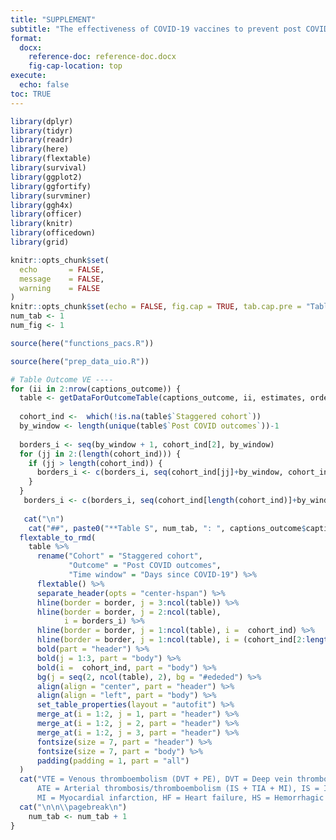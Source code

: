 ```yaml
---
title: "SUPPLEMENT"
subtitle: "The effectiveness of COVID-19 vaccines to prevent post COVID cardiac and thromboembolic complications"
format:
  docx:
    reference-doc: reference-doc.docx
    fig-cap-location: top
execute:
  echo: false
toc: TRUE
---
```


```r
library(dplyr)
library(tidyr)
library(readr)
library(here)
library(flextable)
library(survival)
library(ggplot2)
library(ggfortify)
library(survminer)
library(ggh4x)
library(officer)
library(knitr)
library(officedown)
library(grid)

knitr::opts_chunk$set(
  echo       = FALSE,
  message    = FALSE,
  warning    = FALSE
)
knitr::opts_chunk$set(echo = FALSE, fig.cap = TRUE, tab.cap.pre = "Table ", tab.cap.sep = ": ")
num_tab <- 1
num_fig <- 1
```

```r
source(here("functions_pacs.R"))
```

```r
source(here("prep_data_uio.R"))
```


```r
# Table Outcome VE ----
for (ii in 2:nrow(captions_outcome)) {
  table <- getDataForOutcomeTable(captions_outcome, ii, estimates, order_sup)
  
  cohort_ind <-  which(!is.na(table$`Staggered cohort`))
  by_window <- length(unique(table$`Post COVID outcomes`))-1
  
  borders_i <- seq(by_window + 1, cohort_ind[2], by_window)
  for (jj in 2:(length(cohort_ind))) {
    if (jj > length(cohort_ind)) {
      borders_i <- c(borders_i, seq(cohort_ind[jj]+by_window, cohort_ind[jj+1], by_window))
    }
  }
   borders_i <- c(borders_i, seq(cohort_ind[length(cohort_ind)]+by_window, nrow(table), by_window))
  
   cat("\n") 
    cat("##", paste0("**Table S", num_tab, ": ", captions_outcome$caption_1[ii], "**", captions_outcome$caption_2[ii]))
  flextable_to_rmd(
    table %>%
      rename("Cohort" = "Staggered cohort",
             "Outcome" = "Post COVID outcomes",
             "Time window" = "Days since COVID-19") %>%
      flextable() %>%
      separate_header(opts = "center-hspan") %>%
      hline(border = border, j = 3:ncol(table)) %>%
      hline(border = border, j = 2:ncol(table), 
            i = borders_i) %>%
      hline(border = border, j = 1:ncol(table), i =  cohort_ind) %>%
      hline(border = border, j = 1:ncol(table), i = (cohort_ind[2:length(cohort_ind)]-1)) %>%
      bold(part = "header") %>%
      bold(j = 1:3, part = "body") %>%
      bold(i =  cohort_ind, part = "body") %>%
      bg(j = seq(2, ncol(table), 2), bg = "#ededed") %>%
      align(align = "center", part = "header") %>%
      align(align = "left", part = "body") %>%
      set_table_properties(layout = "autofit") %>%
      merge_at(i = 1:2, j = 1, part = "header") %>%
      merge_at(i = 1:2, j = 2, part = "header") %>%
      merge_at(i = 1:2, j = 3, part = "header") %>%
      fontsize(size = 7, part = "header") %>%
      fontsize(size = 7, part = "body") %>%
      padding(padding = 1, part = "all")
  )
  cat("VTE = Venous thromboembolism (DVT + PE), DVT = Deep vein thrombosis, PE = Pulmonary embolism,
      ATE = Arterial thrombosis/thromboembolism (IS + TIA + MI), IS = Ischemic stroke, TIA = Transient ischemic attack,
      MI = Myocardial infarction, HF = Heart failure, HS = Hemorrhagic stroke, MP = Myocarditis or Pericarditis")
  cat("\n\n\\pagebreak\n")
    num_tab <- num_tab + 1
}


```

